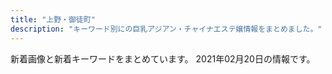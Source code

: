 ```yaml
---
title: "上野・御徒町"
description: "キーワード別にの巨乳アジアン・チャイナエステ嬢情報をまとめました。"
---
```


新着画像と新着キーワードをまとめています。
2021年02月20日の情報です。

<DmmAffiliateIns />
<KeywordTable
  shops={
    [
    {
        "station": "JR\u5fa1\u5f92\u753a\u99c5\u5317\u53e3",
        "url": "http://www.macaron.esjoho.com/",
        "keywords": {},
        "img_links": [],
        "name": "\u30de\u30ab\u30ed\u30f3"
    },
    {
        "keywords": {
            "87": 12,
            "C": 6,
            "E": 6,
            "D": 30,
            "83": 6,
            "86": 6,
            "85": 18
        },
        "station": "JR\u5fa1\u5f92\u753a\u99c5\u5317\u53e3",
        "name": "\u685c\u30fb\u3055\u304f\u3089",
        "url": "https://arirang.tyo.cm/",
        "img_links": [
            "https://arirang.tyo.cm/images/sp_top.jpg",
            "https://arirang.tyo.cm/images/tit_new.png",
            "https://arirang.tyo.cm/photos/sites/78/2020/12/202012040918423.jpg",
            "https://arirang.tyo.cm/images/room3.jpg",
            "https://arirang.tyo.cm/images/room2.jpg",
            "https://arirang.tyo.cm/images/room4.jpg",
            "https://arirang.tyo.cm/photos/sites/78/2020/12/2020120409183619.jpg",
            "https://arirang.tyo.cm/photos/sites/78/2020/12/2020120409184012.jpg",
            "https://arirang.tyo.cm/images/tit_staff01.png",
            "https://arirang.tyo.cm/photos/sites/78/2020/12/2020120409183825.jpg",
            "https://arirang.tyo.cm/images/sp_tit_new.png",
            "https://arirang.tyo.cm/images/sp_tit_staff02.png",
            "https://arirang.tyo.cm/images/img_tel.png",
            "https://arirang.tyo.cm/images/sp_tit_therapist.png",
            "https://arirang.tyo.cm/images/tit_therapist.png",
            "https://arirang.tyo.cm/photos/sites/78/2020/12/2020120409183445.jpg",
            "https://arirang.tyo.cm/images/tit_staff02.png",
            "https://arirang.tyo.cm/images/sp_tit_staff01.png",
            "https://arirang.tyo.cm/images/maining.jpg",
            "https://arirang.tyo.cm/images/top.jpg",
            "https://arirang.tyo.cm/photos/sites/78/2021/02/2021020409174516.jpg",
            "https://arirang.tyo.cm/photos/sites/78/2020/12/2020120409183322.jpg",
            "https://arirang.tyo.cm/images/room1.jpg"
        ]
    },
    {
        "url": "http://yura-kunitachi.xyz/",
        "keywords": {},
        "img_links": [
            "http://yura-kunitachi.xyz/_src/25409/wechatimg229.jpg",
            "http://yura-kunitachi.xyz/_src/25394/navi_05.png",
            "http://yura-kunitachi.xyz/_src/25392/navi_04.png",
            "http://yura-kunitachi.xyz/_src/25360/wechatimg228.jpg",
            "http://yura-kunitachi.xyz/_src/25376/wechatimg90.jpg",
            "http://yura-kunitachi.xyz/_src/25378/wechatimg92.jpg",
            "http://yura-kunitachi.xyz/_src/25368/wechatimg93.jpg",
            "http://yura-kunitachi.xyz/_src/25390/navi_03.png",
            "http://yura-kunitachi.xyz/_src/25417/wechatimg97.jpg",
            "http://yura-kunitachi.xyz/_src/25411/137080-osd41m-772.jpg",
            "http://yura-kunitachi.xyz/_src/25336/5f5316158ec7f0d0727854410a5be46303a324b1fef3ef0de82fa8c4fe0f59d4.jpg",
            "http://yura-kunitachi.xyz/_src/25423/wechatimg228.jpg",
            "http://yura-kunitachi.xyz/_src/25396/navi_06.png",
            "http://yura-kunitachi.xyz/_src/25374/wechatimg89.jpg",
            "http://yura-kunitachi.xyz/_src/25406/cam.jpg",
            "http://yura-kunitachi.xyz/_src/25427/xxl_44c52558b2be4d61a2f879da7d157c31.jpg",
            "http://yura-kunitachi.xyz/_src/25385/3da7d3dc6ee4f2d3861295bdb20452b671deb86c6f4e442ebce1715dc06eb99e.jpg",
            "http://yura-kunitachi.xyz/_src/25386/navi_01.png",
            "http://yura-kunitachi.xyz/_src/25388/navi_02.png",
            "http://yura-kunitachi.xyz/_src/25419/wechatimg102.jpg",
            "http://yura-kunitachi.xyz/_src/25358/wechatimg217.jpg"
        ],
        "name": "Rei",
        "station": "\u7530\u539f\u753a\u99c5\u30a8\u30ec\u30d9\u30fc\u30bf\u30fc\u53e3"
    },
    {
        "img_links": [
            "http://www.iyashinoie.mensest.com/files/001.jpg",
            "http://www.iyashinoie.mensest.com/img/top01.png",
            "http://www.iyashinoie.mensest.com/img/nav-001.png",
            "http://www.iyashinoie.mensest.com/img/stt.jpg",
            "http://www.iyashinoie.mensest.com/img/tel.png",
            "http://www.iyashinoie.mensest.com/files/002.jpg",
            "http://www.iyashinoie.mensest.com/img/nav-004.png",
            "http://www.iyashinoie.mensest.com/img/nav-006.png",
            "http://www.iyashinoie.mensest.com/img/nav-003.png",
            "http://www.iyashinoie.mensest.com/files/003.jpg",
            "http://www.iyashinoie.mensest.com/img/nav-005.png",
            "http://www.iyashinoie.mensest.com/img/stb.jpg",
            "http://www.iyashinoie.mensest.com/img/nav-002.png",
            "http://www.iyashinoie.mensest.com/files/004.jpg"
        ],
        "station": "\u6d45\u8349\u99c5",
        "keywords": {
            "86": 1,
            "87": 2,
            "C": 1,
            "F": 1,
            "D": 2,
            "89": 1
        },
        "name": "\u7652\u3057\u306e\u5bb6",
        "url": "http://www.iyashinoie.mensest.com/"
    },
    {
        "url": "http://www.rosa-es.info/",
        "name": "\u6708\u591c",
        "station": "JR\u4e0a\u91ce\u99c5\u6d45\u8349\u53e3",
        "img_links": [
            "http://www.rosa-es.info/staff/rara2.jpg",
            "http://www.rosa-es.info/staff/yuki1.jpg",
            "http://www.rosa-es.info/staff/rara1.jpg",
            "http://www.rosa-es.info/staff/koko2.jpg",
            "http://www.rosa-es.info/staff/nana1.jpg",
            "http://www.rosa-es.info/img/pic/int3.jpg",
            "http://www.rosa-es.info/staff/rara.jpg",
            "http://www.rosa-es.info/staff/yuri2.jpg",
            "http://www.rosa-es.info/staff/yuki.jpg",
            "http://www.rosa-es.info/staff/yumi2.jpg",
            "http://www.rosa-es.info/img/pic/slide_2.jpg",
            "http://www.rosa-es.info/staff/nana.jpg",
            "http://www.rosa-es.info/img/pic/int1.jpg",
            "http://www.rosa-es.info/staff/yumi1.jpg",
            "http://www.rosa-es.info/staff/nana2.jpg",
            "http://www.rosa-es.info/staff/yumi.jpg",
            "http://www.rosa-es.info/staff/yuki2.jpg",
            "http://www.rosa-es.info/staff/koko1.jpg",
            "http://www.rosa-es.info/img/pic/int2.jpg",
            "http://www.rosa-es.info/img/loader.png",
            "http://www.rosa-es.info/img/pic/int4.jpg",
            "http://www.rosa-es.info/staff/yuri1.jpg",
            "http://www.rosa-es.info/staff/koko.jpg",
            "http://www.rosa-es.info/img/pic/slide_1.jpg",
            "http://www.rosa-es.info/staff/yuri.jpg"
        ],
        "keywords": {
            "86": 2,
            "87": 1,
            "E": 6,
            "85": 1,
            "C": 2,
            "89": 1,
            "88": 1,
            "D": 4
        }
    },
    {
        "station": "JR\u5fa1\u5f92\u753a\u99c5\u5317\u53e3",
        "url": "http://reiwabi.work/",
        "name": "\u84ee\uff5e\u30ec\u30f3",
        "keywords": {},
        "img_links": [
            "http://reiwabi.work/staff/ruru.jpg",
            "http://reiwabi.work/staff/risa.jpg",
            "http://reiwabi.work/images/mobile.jpg",
            "http://reiwabi.work/images/interior_t.jpg",
            "http://reiwabi.work/img/mirai1.jpg",
            "http://reiwabi.work/images/9.jpg",
            "http://reiwabi.work/img/kasumi1.jpg",
            "http://reiwabi.work/img/yui1.jpg",
            "http://reiwabi.work/images/head.jpg",
            "http://reiwabi.work/images/sys1.jpg",
            "http://reiwabi.work/images/int2.png",
            "http://reiwabi.work/img/aya1.jpg",
            "http://reiwabi.work/images/6.jpg",
            "http://reiwabi.work/images/2.jpg",
            "http://reiwabi.work/images/3.jpg",
            "http://reiwabi.work/images/int1.png",
            "http://reiwabi.work/img/risa1.jpg",
            "http://reiwabi.work/images/sys3.jpg",
            "http://reiwabi.work/img/ruru1.jpg",
            "http://reiwabi.work/images/7.jpg",
            "http://reiwabi.work/staff/yui.jpg",
            "http://reiwabi.work/img/risa2.jpg",
            "http://reiwabi.work/staff/yumi.jpg",
            "http://reiwabi.work/img/yumi1.jpg",
            "http://reiwabi.work/staff/aya.jpg",
            "http://reiwabi.work/staff/mirai.jpg",
            "http://reiwabi.work/img/erina1.jpg",
            "http://reiwabi.work/images/1.jpg",
            "http://reiwabi.work/images/staff_t.jpg",
            "http://reiwabi.work/img/aya2.jpg",
            "http://reiwabi.work/images/ac1.jpg",
            "http://reiwabi.work/images/sys5.jpg",
            "http://reiwabi.work/images/sys2.jpg",
            "http://reiwabi.work/staff/kasumi.jpg",
            "http://reiwabi.work/images/8.jpg",
            "http://reiwabi.work/images/4.jpg",
            "http://reiwabi.work/images/line.png",
            "http://reiwabi.work/staff/erina.jpg",
            "http://reiwabi.work/img/kana1.jpg",
            "http://reiwabi.work/staff/kana.jpg",
            "http://reiwabi.work/images/5.jpg",
            "http://reiwabi.work/images/news.jpg"
        ]
    },
    {
        "name": "\u862d\u82b1 \u30e9\u30f3\u30ab",
        "keywords": {
            "86": 2,
            "88": 2,
            "D": 1,
            "85": 1
        },
        "img_links": [
            "http://verybeauty.info/staffPhoto/s20191018113136.jpg",
            "http://verybeauty.info/staffPhoto/b20191018113136.jpg",
            "http://verybeauty.info/images/store/01.jpg",
            "http://verybeauty.info/staffPhoto/b20190404215411.jpg",
            "http://verybeauty.info/images/returnBtn.png",
            "http://verybeauty.info/staffPhoto/s20170527134149.jpg",
            "http://verybeauty.info/staffPhoto/b20170527134149.jpg",
            "http://verybeauty.info/staffPhoto/s20200118192201.jpg",
            "http://verybeauty.info/images/store/05.jpg",
            "http://verybeauty.info/staffPhoto/s20190404215411.jpg",
            "http://verybeauty.info/staffPhoto/s20201016143712.jpg",
            "http://verybeauty.info/images/store/06.jpg",
            "http://verybeauty.info/staffPhoto/s20200531164041.jpg",
            "http://verybeauty.info/js/sliderLine/slide_next.png",
            "http://verybeauty.info/staffPhoto/b20200531164041.jpg",
            "http://verybeauty.info/staffPhoto/s20170527134756.jpg",
            "http://verybeauty.info/images/store/02.jpg",
            "http://verybeauty.info/staffPhoto/b20201016143638.jpg",
            "http://verybeauty.info/staffPhoto/s20200531164502.jpg",
            "http://verybeauty.info/staffPhoto/s20190405101938.jpg",
            "http://verybeauty.info/staffPhoto/s20201016143638.jpg",
            "http://verybeauty.info/images/mobile.jpg",
            "http://verybeauty.info/js/sliderLine/slide_prev.png",
            "http://verybeauty.info/staffPhoto/b20170527134756.jpg"
        ],
        "station": "\u7530\u539f\u753a\u99c51\u756a\u51fa\u53e3",
        "url": "http://verybeauty.info/"
    },
    {
        "keywords": {
            "E": 5,
            "85": 5,
            "86": 10,
            "D": 5
        },
        "station": "\u6e6f\u5cf6\u99c5",
        "name": "\u30a2\u30ed\u30de \u3072\u307e\u308f\u308a",
        "img_links": [
            "http://lena.este.work/sys2.png",
            "http://lena.este.work/2/uploadimg/1557998297.jpeg",
            "http://lena.este.work/2/uploadimg/1606782448.jpeg",
            "http://lena.este.work/tel.jpg",
            "http://lena.este.work/ta.png",
            "http://lena.este.work/interior_t.png",
            "http://lena.este.work/news.png",
            "http://lena.este.work/2/uploadimg/1606781125.jpeg",
            "http://lena.este.work/staff_t.jpg",
            "http://lena.este.work/s1.png",
            "http://lena.este.work/2/uploadimg/1583138243.jpg",
            "http://lena.este.work/head.jpg"
        ],
        "url": "http://lena.este.work/"
    },
    {
        "keywords": {},
        "url": "http://www.itoshii.tokyo/",
        "name": "\u30d5\u30a1\u30f3\u30bf\u30b8\u30fc",
        "img_links": [],
        "station": "JR\u5fa1\u5f92\u753a\u99c5\u5317\u53e3"
    },
    {
        "name": "\u697d\u5712",
        "station": "JR\u4e0a\u91ce\u99c5\u5165\u8c37\u53e3",
        "img_links": [
            "http://aroma-esthe.in.net/images/pay.jpg",
            "http://aroma-esthe.in.net/images/cg02.jpg",
            "http://aroma-esthe.in.net/images/fbt.jpg",
            "http://aroma-esthe.in.net/images/no.png",
            "http://aroma-esthe.in.net/images/cg041.jpg",
            "http://aroma-esthe.in.net/images/cg011.jpg",
            "http://aroma-esthe.in.net/images/tit5.jpg",
            "http://aroma-esthe.in.net/images/tit3.jpg",
            "http://aroma-esthe.in.net/images/r2.jpg",
            "http://aroma-esthe.in.net/images/cg031.jpg",
            "http://aroma-esthe.in.net/images/sys1.jpg",
            "http://aroma-esthe.in.net/images/tit4.jpg",
            "http://aroma-esthe.in.net/images/sys.jpg",
            "http://aroma-esthe.in.net/images/fbf.jpg",
            "http://aroma-esthe.in.net/images/r3.jpg",
            "http://aroma-esthe.in.net/images/cg01.jpg",
            "http://aroma-esthe.in.net/images/r4.jpg",
            "http://aroma-esthe.in.net/images/kan.jpg",
            "http://aroma-esthe.in.net/images/cg04.jpg",
            "http://aroma-esthe.in.net/images/tit2.jpg",
            "http://aroma-esthe.in.net/images/cg05.jpg",
            "http://aroma-esthe.in.net/images/tit1.jpg",
            "http://aroma-esthe.in.net/images/cg03.jpg",
            "http://aroma-esthe.in.net/images/cg051.jpg",
            "http://aroma-esthe.in.net/images/r1.jpg",
            "http://aroma-esthe.in.net/images/top.jpg",
            "http://aroma-esthe.in.net/images/fla.jpg"
        ],
        "keywords": {
            "86": 3,
            "F": 2,
            "85": 1,
            "87": 1,
            "D": 3
        },
        "url": "http://aroma-esthe.in.net/"
    },
    {
        "img_links": [
            "http://www.sh-riraku107.xyz/uploads/190726/1-1ZH61G444a2.jpg",
            "http://www.sh-riraku107.xyz/uploads/190930/1-1Z9301H0432Z.jpg",
            "http://www.sh-riraku107.xyz/uploads/201210/1-201210140I61V.jpg",
            "http://www.sh-riraku107.xyz/uploads/201210/1-201210140H2S5.jpg",
            "http://www.sh-riraku107.xyz/uploads/201210/1-201210140K4F7.jpg",
            "http://www.sh-riraku107.xyz/uploads/191028/1-19102PQ142352.jpg",
            "http://www.sh-riraku107.xyz/picture/head_3_4214_1545028158650128.jpg",
            "http://www.sh-riraku107.xyz/picture/link_1_4214_154523611765195.jpg",
            "http://www.sh-riraku107.xyz/uploads/200915/1-20091515002JQ.jpg",
            "http://www.sh-riraku107.xyz/picture/head_2_4214_1545028158383139.jpg",
            "http://www.sh-riraku107.xyz/uploads/190811/1-1ZQ1215612530.jpg",
            "http://www.sh-riraku107.xyz/uploads/190726/1-1ZH61G224459.jpg",
            "http://www.sh-riraku107.xyz/uploads/201210/1-201210140639549.jpg",
            "http://www.sh-riraku107.xyz/uploads/201210/1-201210140AV35.jpg",
            "http://www.sh-riraku107.xyz/uploads/200915/1-20091515001J63.jpg",
            "http://www.sh-riraku107.xyz/uploads/190726/1-1ZH61G3011R.jpg",
            "http://www.sh-riraku107.xyz/picture/head_1_4214_1545019611484252.jpg",
            "http://www.sh-riraku107.xyz/uploads/191203/1-191203131R1257.jpg",
            "http://www.sh-riraku107.xyz/uploads/190726/1-1ZH61G359B9.jpg"
        ],
        "station": "\u7530\u539f\u753a\u99c53\u756a\u51fa\u53e3",
        "url": "http://www.sh-riraku107.xyz/",
        "name": "AOI",
        "keywords": {
            "D": 12,
            "86": 6,
            "C": 6,
            "85": 48
        }
    },
    {
        "station": "JR\u4e0a\u91ce\u99c5\u6d45\u8349\u53e3",
        "name": "\u7652\u3057\u306e\u5bb6",
        "img_links": [
            "http://www.iyashinoie-ueno.com/images/news_top.jpg",
            "http://www.iyashinoie-ueno.com/files/018.jpg",
            "http://www.iyashinoie-ueno.com/files/019-02.jpg",
            "http://www.iyashinoie-ueno.com/files/001-02.jpg",
            "http://www.iyashinoie-ueno.com/images/staff_top2.jpg",
            "http://www.iyashinoie-ueno.com/files/014.jpg",
            "http://www.iyashinoie-ueno.com/files/001.jpg",
            "http://www.iyashinoie-ueno.com/files/019.jpg",
            "http://www.iyashinoie-ueno.com/images/top2.jpg",
            "http://www.iyashinoie-ueno.com/images/newgirls_top.jpg",
            "http://www.iyashinoie-ueno.com/images/staff_top.jpg",
            "http://www.iyashinoie-ueno.com/images/end.jpg",
            "http://www.iyashinoie-ueno.com/images/pick1.jpg",
            "http://www.iyashinoie-ueno.com/files/014-02.jpg",
            "http://www.iyashinoie-ueno.com/files/018-02.jpg",
            "http://www.iyashinoie-ueno.com/images/mobile.jpg"
        ],
        "url": "http://www.iyashinoie-ueno.com/",
        "keywords": {
            "86": 4,
            "84": 4,
            "D": 12,
            "C": 11,
            "87": 8
        }
    },
    {
        "url": "https://20oasis.com/",
        "keywords": {
            "85": 1,
            "98": 1,
            "90": 2
        },
        "img_links": [
            "https://20oasis.com/images/index_09.png",
            "https://20oasis.com/images/index_03.png",
            "https://20oasis.com/images/index_05.png",
            "https://20oasis.com/images/index_08.png",
            "https://20oasis.com/images/14.jpg",
            "https://20oasis.com/images/a0.jpg",
            "https://20oasis.com/images/index_02.png",
            "https://20oasis.com/images/index_07.png",
            "https://20oasis.com/images/os21-7.jpg",
            "https://20oasis.com/images/1.jpg",
            "https://20oasis.com/images/os21-5.jpg",
            "https://20oasis.com/images/index_20.jpg",
            "https://20oasis.com/images/os21-6.jpg",
            "https://20oasis.com/images/index_06.png",
            "https://20oasis.com/images/4.jpg",
            "https://20oasis.com/images/os20-7.jpg"
        ],
        "station": "JR\u4e0a\u91ce\u99c5\u5165\u8c37\u53e3",
        "name": "\u30aa\u30a2\u30b7\u30b9"
    },
    {
        "url": "https://cc-tokyo.xyz/",
        "img_links": [
            "https://cc-tokyo.xyz/images/movie.jpg",
            "https://cc-tokyo.xyz/therapist/minami1.jpg",
            "https://cc-tokyo.xyz/images/barLink.jpg",
            "https://cc-tokyo.xyz/images/coverGirlText.png",
            "https://cc-tokyo.xyz/therapist/mai1.jpg",
            "https://cc-tokyo.xyz/images/barTherapist.jpg",
            "https://cc-tokyo.xyz/images/barProfile.jpg",
            "https://cc-tokyo.xyz/therapist/saya1.jpg",
            "https://cc-tokyo.xyz/images/barSystem.jpg",
            "https://cc-tokyo.xyz/images/barAccess.jpg",
            "https://cc-tokyo.xyz/images/indexMap.jpg",
            "https://cc-tokyo.xyz/therapist/mari1.jpg",
            "https://cc-tokyo.xyz/therapist/hinako1.jpg",
            "https://cc-tokyo.xyz/therapist/comingSoon.jpg",
            "http://www.a-side.com/ad/koko/include/banner/koko_200x40.png",
            "https://cc-tokyo.xyz/room/1.jpg",
            "https://cc-tokyo.xyz/images/mobile.jpg",
            "https://cc-tokyo.xyz/therapist/momoka1.jpg",
            "https://cc-tokyo.xyz/banner/88x31.jpg",
            "https://cc-tokyo.xyz/banner/468x60.jpg",
            "https://cc-tokyo.xyz/images/magazine.jpg",
            "https://cc-tokyo.xyz/images/barInfo.jpg",
            "https://cc-tokyo.xyz/therapist/emi1.jpg",
            "https://cc-tokyo.xyz/images/concept.jpg",
            "https://cc-tokyo.xyz/therapist/yuyu1.jpg",
            "https://cc-tokyo.xyz/therapist/yui1.jpg",
            "https://cc-tokyo.xyz/therapist/moe1.jpg",
            "https://cc-tokyo.xyz/therapist/yuri1.jpg",
            "https://cc-tokyo.xyz/therapist/yanyan1.jpg"
        ],
        "name": "CoCo-Arashi",
        "keywords": {
            "85": 23,
            "83": 3,
            "87": 6,
            "86": 13,
            "84": 3
        },
        "station": "\u4e0a\u91ce\u99c5\u5e83\u5c0f\u8def\u53e3"
    },
    {
        "url": "https://u-este.com/",
        "name": "\u7652\u3057\u5c4b",
        "station": "JR\u5fa1\u5f92\u753a\u99c5\u5317\u53e3",
        "keywords": {},
        "img_links": []
    },
    {
        "keywords": {
            "C": 17
        },
        "img_links": [
            "http://www.sh-riraks.xyz/uploads/201130/1-201130132956292.jpg",
            "http://www.sh-riraks.xyz/uploads/201130/1-201130133029220.jpg",
            "http://www.sh-riraks.xyz/uploads/201130/1-201130133145E0.jpg",
            "http://www.sh-riraks.xyz/uploads/200107/1-20010F92019226.jpg",
            "http://www.sh-riraks.xyz/uploads/201130/1-20113013311Rc.jpg",
            "http://www.sh-riraks.xyz/uploads/181001/1-1Q001142T6406.jpg",
            "http://www.sh-riraks.xyz/img/ttl_wnew.png",
            "http://www.sh-riraks.xyz/uploads/201130/1-201130133045611.jpg",
            "http://www.sh-riraks.xyz/img/ttl_pickup.png",
            "http://www.sh-riraks.xyz/uploads/201130/1-201130133012441.jpg",
            "http://www.sh-riraks.xyz/uploads/181001/1-1Q001142IB48.jpg",
            "http://www.sh-riraks.xyz/uploads/200617/1-20061G54ZQ14.jpg",
            "http://www.sh-riraks.xyz/img/ttl_mobile.png",
            "http://www.sh-riraks.xyz/img/ttl_staff.png",
            "http://www.sh-riraks.xyz/uploads/180521/1-1P5211649103K.jpg",
            "http://www.sh-riraks.xyz/uploads/190611/1-1Z611153S2561.jpg",
            "http://www.sh-riraks.xyz/uploads/200617/1-20061G54TIb.jpg",
            "http://www.sh-riraks.xyz/uploads/201130/1-201130133215X9.jpg",
            "http://www.sh-riraks.xyz/uploads/201130/1-201130133129441.jpg",
            "http://www.sh-riraks.xyz/uploads/200617/1-20061G54941Z9.jpg",
            "http://www.sh-riraks.xyz/uploads/180521/1-1P52116495SC.jpg",
            "http://www.sh-riraks.xyz/uploads/201130/1-201130132942Y6.jpg",
            "http://www.sh-riraks.xyz/uploads/191015/1-1910151T03I48.jpg",
            "http://www.sh-riraks.xyz/uploads/allimg/180604/1-1P60410212A02.jpg",
            "http://www.sh-riraks.xyz/img/ttl_girls.png"
        ],
        "name": "\u5922\u306e\u8776\u3005",
        "url": "http://www.sh-riraks.xyz/",
        "station": "JR\u5fa1\u5f92\u753a\u99c5\u5357\u53e3"
    },
    {
        "name": "\u53f0\u6e7e\u30ea\u30be\u30fc\u30c8",
        "keywords": {},
        "url": "http://taiwan-resort.com/",
        "station": "JR\u5fa1\u5f92\u753a\u99c5\u5357\u53e3",
        "img_links": [
            "http://taiwan-resort.com/img/tel_img.png",
            "http://taiwan-resort.com/img/yuki.jpg",
            "http://taiwan-resort.com/img/mask01.jpg",
            "http://taiwan-resort.com/img/topbg02.jpg",
            "http://taiwan-resort.com/img/reina3.jpg",
            "http://taiwan-resort.com/img/corona-3.jpg",
            "http://taiwan-resort.com/img/anna.png",
            "http://taiwan-resort.com/img/mask03.jpg",
            "http://taiwan-resort.com/img/mami002.png",
            "http://taiwan-resort.com/img/corona-2.jpg",
            "http://taiwan-resort.com/img/honoka02.jpg",
            "http://taiwan-resort.com/img/rei.jpg",
            "http://taiwan-resort.com/img/emi001.jpg",
            "http://taiwan-resort.com/img/corona-5.jpg",
            "http://taiwan-resort.com/img/mask05.jpg",
            "http://taiwan-resort.com/img/mask04.jpg",
            "http://taiwan-resort.com/img/miki.jpg",
            "http://taiwan-resort.com/img/photo_01.jpg",
            "http://taiwan-resort.com/img/mask02.jpg",
            "http://taiwan-resort.com/img/corona-4.jpg",
            "http://taiwan-resort.com/img/pagetop.png",
            "http://taiwan-resort.com/img/sara002.jpg",
            "http://taiwan-resort.com/img/head_img.png"
        ]
    },
    {
        "station": "JR\u5fa1\u5f92\u753a\u99c5\u5357\u53e3",
        "url": "http://ruana.work/",
        "keywords": {},
        "name": "\u30a8\u30f3\u30c8\u30ea\u30fc",
        "img_links": [
            "http://ruana.work/images/staff_t.jpg",
            "http://ruana.work/images/ac2.jpg",
            "http://ruana.work/images/7.jpg",
            "http://ruana.work/images/3.jpg",
            "http://ruana.work/images/2.jpg",
            "http://ruana.work/img/kora1.jpg",
            "http://ruana.work/images/1.jpg",
            "http://ruana.work/images/int1.jpg",
            "http://ruana.work/images/ac1.jpg",
            "http://ruana.work/img/sakura1.jpg",
            "http://ruana.work/images/mobile.jpg",
            "http://ruana.work/images/head.jpg",
            "http://ruana.work/img/hitomi1.jpg",
            "http://ruana.work/images/4.jpg",
            "http://ruana.work/images/int2.jpg",
            "http://ruana.work/img/ran1.jpg",
            "http://ruana.work/images/12.jpg",
            "http://ruana.work/images/sys1.jpg",
            "http://ruana.work/img/mimi1.jpg",
            "http://ruana.work/images/tel.jpg",
            "http://ruana.work/img/aki1.jpg",
            "http://ruana.work/images/interior_t.jpg",
            "http://ruana.work/images/sys2.jpg",
            "http://ruana.work/images/rec.jpg",
            "http://ruana.work/images/news.jpg"
        ]
    },
    {
        "img_links": [
            "https://www.a-side.com/o-ai/images/massage/photo04.jpg",
            "https://www.a-side.com/o-ai/images/top_notice.jpg",
            "https://www.a-side.com/o-ai/images/info/photo08.jpg",
            "https://www.a-side.com/o-ai/staff/yuna/index.jpg",
            "https://www.a-side.com/o-ai/images/coupon/stamp.jpg",
            "https://static.a-side.com/photo/shop/31695/list.jpg",
            "https://img.a-side.com/photo/digicame/20210212/26456_01.jpg",
            "https://www.a-side.com/o-ai/staff/miyuki/index.jpg",
            "https://www.a-side.com/o-ai/staff/maki/index.jpg",
            "https://static.a-side.com/photo/shop/31534/list.jpg",
            "https://www.a-side.com/o-ai/images/info/photo09.jpg",
            "https://www.a-side.com/o-ai/images/massage/photo02.jpg",
            "https://static.a-side.com/photo/shop/34272/list.jpg",
            "https://img.a-side.com/photo/digicame/20210208/19987_02.jpg",
            "https://www.a-side.com/o-ai/staff/nana/index.jpg",
            "https://www.a-side.com/o-ai/images/info/photo10.jpg",
            "https://static.a-side.com/photo/shop/33740/list.jpg",
            "https://www.a-side.com/o-ai/images/info/photo06.jpg",
            "https://static.a-side.com/photo/shop/35215/list.jpg",
            "https://static.a-side.com/photo/shop/35020/list.jpg",
            "https://static.a-side.com/photo/shop/34847/list.jpg",
            "https://www.a-side.com/o-ai/staff/ai/index.jpg",
            "https://www.a-side.com/o-ai/images/info/photo11.jpg",
            "https://www.a-side.com/o-ai/images/system/stamp.jpg",
            "https://www.a-side.com/o-ai/images/info/photo04.jpg",
            "https://img.a-side.com/photo/koko/35215/thumb.jpg",
            "https://img.a-side.com/photo/weekly/20210219/top.jpg",
            "https://www.a-side.com/o-ai/images/info/photo05.jpg",
            "https://img.a-side.com/photo/premium/20210219/34987_01_top2.jpg",
            "https://static.a-side.com/photo/shop/35167/list.jpg",
            "https://img.a-side.com/photo/digicame/20210209/31399_03.jpg",
            "https://img.a-side.com/photo/premium/20210212/33649_01_sp.jpg",
            "https://img.a-side.com/photo/premium/20210211/27898_01_sp.jpg",
            "https://img.a-side.com/photo/index/20210101/34669.jpg",
            "https://img.a-side.com/photo/digicame/20210208/32458_01.jpg",
            "https://static.a-side.com/photo/shop/34768/list.jpg",
            "https://static.a-side.com/photo/shop/34987/list.jpg",
            "https://static.a-side.com/photo/shop/16032/list.jpg",
            "https://www.a-side.com/o-ai/images/info/photo01.jpg",
            "https://static.a-side.com/photo/shop/33915/list.jpg",
            "https://img.a-side.com/photo/digicame/20210211/31406_02.jpg",
            "https://www.a-side.com/o-ai/staff/rika/index.jpg",
            "https://www.a-side.com/o-ai/images/info/photo03.jpg",
            "https://img.a-side.com/photo/digicame/20210212/29625_02.jpg",
            "https://img.a-side.com/photo/digicame/20210212/26130_02.jpg",
            "https://static.a-side.com/photo/shop/33596/list.jpg",
            "https://www.a-side.com/o-ai/staff/yuyu/index.jpg",
            "https://www.a-side.com/o-ai/images/covergirl.jpg",
            "https://www.a-side.com/o-ai/images/coupon/presented.png",
            "https://img.a-side.com/photo/premium/20210208/29625_01_top1.jpg",
            "https://img.a-side.com/photo/premium/20210208/29625_01_sp.jpg",
            "https://static.a-side.com/photo/shop/35298/list.jpg",
            "https://static.a-side.com/photo/shop/33796/list.jpg",
            "https://img.a-side.com/photo/premium/20210209/35215_01_sp.jpg",
            "https://img.a-side.com/photo/premium/20210218/31695_01_top2.jpg",
            "https://www.a-side.com/o-ai/images/info/photo12.jpg",
            "https://img.a-side.com/photo/digicame/20210211/35086_02.jpg",
            "https://www.a-side.com/o-ai/staff/miho/index.jpg",
            "https://static.a-side.com/photo/shop/35018/list.jpg",
            "https://static.a-side.com/photo/shop/35331/list.jpg",
            "https://img.a-side.com/photo/koko/24050/thumb.jpg",
            "https://www.a-side.com/o-ai/images/massage/photo03.jpg",
            "https://img.a-side.com/photo/premium/20210218/31695_01_top1.jpg",
            "https://img.a-side.com/photo/premium/20210208/29625_01_top2.jpg",
            "https://www.a-side.com/o-ai/images/info/photo07.jpg",
            "https://img.a-side.com/photo/koko/31363/thumb.jpg",
            "https://img.a-side.com/photo/koko/33456/thumb.jpg",
            "https://img.a-side.com/photo/premium/20210219/34987_01_top1.jpg",
            "https://static.a-side.com/photo/shop/34907/list.jpg",
            "https://img.a-side.com/photo/digicame/20210208/25065_01.jpg",
            "https://img.a-side.com/photo/digicame/20210208/25065_02.jpg",
            "https://static.a-side.com/photo/shop/34965/list.jpg",
            "https://www.a-side.com/o-ai/staff/momo/index.jpg",
            "https://static.a-side.com/photo/shop/35360/list.jpg",
            "https://img.a-side.com/photo/premium/20210219/34987_01_index.jpg",
            "https://www.a-side.com/o-ai/images/coupon/info.png",
            "https://static.a-side.com/photo/shop/35086/list.jpg",
            "https://static.a-side.com/photo/shop/35132/list.jpg",
            "https://www.a-side.com/o-ai/images/massage/photo01.jpg",
            "https://img.a-side.com/photo/digicame/20210212/26456_02.jpg",
            "https://www.a-side.com/o-ai/staff/aya/index.jpg",
            "https://www.a-side.com/include/img/top/button_twitter.png",
            "https://img.a-side.com/photo/premium/20210210/31695_01_sp.jpg",
            "https://static.a-side.com/photo/shop/34961/list.jpg",
            "https://static.a-side.com/photo/shop/24050/list.jpg",
            "https://www.a-side.com/o-ai/images/info/photo02.jpg"
        ],
        "name": "\u85cd\uff5e\u30a2\u30a4\uff5e",
        "url": "https://www.a-side.com/o-ai/",
        "keywords": {
            "\u4e73": 1,
            "C": 1,
            "\u5de8\u4e73": 1
        },
        "station": "JR\u5fa1\u5f92\u753a\u99c5\u5357\u53e3"
    },
    {
        "keywords": {
            "C": 7
        },
        "name": "\u9db4",
        "url": "http://th20.com/turu/",
        "img_links": [
            "http://th20.com/turu/images/mobile.jpg"
        ],
        "station": "\u6d45\u8349\u99c52\u756a\u51fa\u53e3"
    },
    {
        "name": "\u5922\u306e\u604b",
        "url": "http://www.yumenokoi.masg.info/",
        "station": "JR\u5fa1\u5f92\u753a\u99c5\u5317\u53e3",
        "keywords": {
            "87": 38,
            "G": 23,
            "86": 39,
            "D": 70,
            "F": 8,
            "88": 31,
            "C": 7
        },
        "img_links": [
            "http://www.yumenokoi.masg.info/files/006.jpg",
            "http://www.yumenokoi.masg.info/images/m2.jpg",
            "http://www.yumenokoi.masg.info/files/015-02.jpg",
            "http://www.yumenokoi.masg.info/photo_news/upimg/351066018f0c247b28_0.jpg",
            "http://www.yumenokoi.masg.info/files/013.jpg",
            "http://www.yumenokoi.masg.info/files/009.jpg",
            "http://www.yumenokoi.masg.info/files/010.jpg",
            "http://www.yumenokoi.masg.info/files/021.jpg",
            "http://www.yumenokoi.masg.info/images/rsubt5.png",
            "http://www.yumenokoi.masg.info/images/slider-img001.jpg",
            "http://www.yumenokoi.masg.info/images/tel2.png",
            "http://www.yumenokoi.masg.info/files/017.jpg",
            "http://www.yumenokoi.masg.info/images/service/s06.jpg",
            "http://www.yumenokoi.masg.info/files/006-02.jpg",
            "http://www.yumenokoi.masg.info/images/m4.jpg",
            "http://www.yumenokoi.masg.info/files/023.jpg",
            "http://www.yumenokoi.masg.info/files/024.jpg",
            "http://www.yumenokoi.masg.info/files/002.jpg",
            "http://www.yumenokoi.masg.info/images/service/s01.jpg",
            "http://www.yumenokoi.masg.info/images/service/s04.jpg",
            "http://www.yumenokoi.masg.info/images/rsubt4.png",
            "http://www.yumenokoi.masg.info/images/rsubt3.png",
            "http://www.yumenokoi.masg.info/files/009-02.jpg",
            "http://www.yumenokoi.masg.info/files/015.jpg",
            "http://www.yumenokoi.masg.info/files/024-02.jpg",
            "http://www.yumenokoi.masg.info/images/rsubt2.png",
            "http://www.yumenokoi.masg.info/images/service/s05.jpg",
            "http://www.yumenokoi.masg.info/files/016.jpg",
            "http://www.yumenokoi.masg.info/files/016-02.jpg",
            "http://www.yumenokoi.masg.info/images/m6.jpg",
            "http://www.yumenokoi.masg.info/images/service/s02.jpg",
            "http://www.yumenokoi.masg.info/files/011-02.jpg",
            "http://www.yumenokoi.masg.info/files/011.jpg",
            "http://www.yumenokoi.masg.info/files/021-02.jpg",
            "http://www.yumenokoi.masg.info/images/m3.jpg",
            "http://www.yumenokoi.masg.info/photo_news/upimg/497645f9666e055101_0.jpg",
            "http://www.yumenokoi.masg.info/files/002-02.jpg",
            "http://www.yumenokoi.masg.info/files/017-02.jpg",
            "http://www.yumenokoi.masg.info/images/slider-img002.jpg",
            "http://www.yumenokoi.masg.info/files/008.jpg",
            "http://www.yumenokoi.masg.info/images/m1.jpg",
            "http://www.yumenokoi.masg.info/files/008-02.jpg",
            "http://www.yumenokoi.masg.info/files/013-02.jpg",
            "http://www.yumenokoi.masg.info/images/service/s03.jpg",
            "http://www.yumenokoi.masg.info/files/010-02.jpg",
            "http://www.yumenokoi.masg.info/images/rsubt6.png",
            "http://www.yumenokoi.masg.info/images/rsubt7.png",
            "http://www.yumenokoi.masg.info/files/023-02.jpg",
            "http://www.yumenokoi.masg.info/images/rsubt1.png",
            "http://www.yumenokoi.masg.info/files/018.jpg",
            "http://www.yumenokoi.masg.info/images/b-tel.png",
            "http://www.yumenokoi.masg.info/images/b-online.png",
            "http://www.yumenokoi.masg.info/files/018-02.jpg"
        ]
    },
    {
        "url": "http://spa-amore.info/",
        "keywords": {
            "C": 1
        },
        "img_links": [
            "http://spa-amore.info/uploads/rubyes/images/icon_flower.png",
            "http://spa-amore.info/uploads/rubyes/2017/02/subvisual_link.png",
            "http://spa-amore.info/uploads/rubyes/2018/06/img_6484de79a84e589afe69cac1.jpg",
            "http://spa-amore.info/uploads/rubyes/images/p01.png",
            "http://spa-amore.info/uploads/rubyes/2019/12/img_3766.jpg",
            "http://spa-amore.info/uploads/rubyes/2017/02/subvisual_qa.png",
            "http://spa-amore.info/uploads/rubyes/2018/11/img_2998.png",
            "http://spa-amore.info/uploads/rubyes/2020/10/img_6515.jpg",
            "http://spa-amore.info/uploads/rubyes/2018/12/ad-7z8-s.png",
            "http://spa-amore.info/uploads/rubyes/2020/03/lili.jpeg",
            "http://spa-amore.info/uploads/rubyes/2017/02/btn_top_02.png",
            "http://spa-amore.info/uploads/rubyes/2018/12/ad_7z8_720.png",
            "http://spa-amore.info/uploads/rubyes/2017/02/subvisual_magazine.png",
            "http://spa-amore.info/uploads/rubyes/2018/06/tel.jpg",
            "http://spa-amore.info/uploads/rubyes/2017/02/subvisual_enquete.png",
            "http://spa-amore.info/uploads/rubyes/2017/02/subvisual_info.png",
            "http://spa-amore.info/uploads/rubyes/2017/02/treatment.png",
            "http://spa-amore.info/uploads/rubyes/2017/02/img_info_01.png",
            "http://spa-amore.info/uploads/rubyes/2020/11/img_6654.jpg",
            "http://spa-amore.info/uploads/rubyes/2020/10/img_6514.jpg",
            "http://spa-amore.info/uploads/rubyes/2018/06/wechatimg111.jpeg",
            "http://spa-amore.info/uploads/rubyes/2017/02/btn_top_01.png",
            "http://spa-amore.info/\thttp:/spa-amore.info/uploads/rubyes/2019/03/ivent2.jpeg",
            "http://spa-amore.info/uploads/rubyes/2019/04/img_3767.jpg",
            "http://spa-amore.info/uploads/rubyes/2019/12/img_3763.jpg",
            "http://spa-amore.info/uploads/rubyes/2017/02/bnr_side_05.png",
            "http://spa-amore.info/uploads/rubyes/2018/06/img_6526de79a84e589afe69cac1.jpg",
            "http://spa-amore.info/uploads/rubyes/2018/06/img_6509de79a84e589afe69cac1.jpg",
            "http://spa-amore.info/uploads/rubyes/2017/02/img_info_05.png",
            "http://spa-amore.info/uploads/rubyes/2019/10/img_5017.jpg",
            "http://spa-amore.info/uploads/rubyes/2019/10/img_4995.jpg",
            "http://spa-amore.info/uploads/rubyes/2017/02/bnr_side_02.png",
            "http://spa-amore.info/uploads/rubyes/2020/10/img_6511.jpg",
            "http://spa-amore.info/uploads/rubyes/2020/12/img_6829.jpg",
            "http://spa-amore.info/uploads/rubyes/2020/01/img_5610-1919x2560.jpg",
            "http://spa-amore.info/uploads/rubyes/2017/02/img_info_04.png",
            "http://spa-amore.info/uploads/rubyes/2017/02/subvisual_reserve.png",
            "http://spa-amore.info/uploads/rubyes/2020/11/img_6655.jpg",
            "http://spa-amore.info/uploads/rubyes/2020/05/img_4838.jpg",
            "http://spa-amore.info/uploads/rubyes/2019/03/img_35011.jpg",
            "http://spa-amore.info/uploads/rubyes/2017/02/img_info_03.png",
            "http://spa-amore.info/uploads/rubyes/2019/12/img_3761.jpg",
            "http://spa-amore.info/uploads/rubyes/2017/02/subvisual_contact.png",
            "http://spa-amore.info/uploads/rubyes/2018/06/bnr_side_041.png",
            "http://spa-amore.info/uploads/rubyes/2019/04/img_3768.jpg",
            "http://spa-amore.info/uploads/rubyes/2017/02/subvisual_link-1000x144.png",
            "http://spa-amore.info/uploads/rubyes/2017/02/btn_top_03.png",
            "http://spa-amore.info/uploads/rubyes/2017/02/icon_flower.png",
            "http://spa-amore.info/uploads/rubyes/images/no-photo.jpg",
            "http://spa-amore.info/uploads/rubyes/2018/06/img_6517de79a84e589afe69cac1.jpg",
            "http://spa-amore.info/uploads/rubyes/2019/12/img_3765.jpg",
            "http://spa-amore.info/uploads/rubyes/2017/02/wifi.jpg",
            "http://spa-amore.info/uploads/rubyes/2017/02/bnr_side_03.png",
            "http://spa-amore.info/uploads/rubyes/2017/03/img_bnr_concept.png",
            "http://spa-amore.info/uploads/rubyes/2019/10/img_4997.jpg",
            "http://spa-amore.info/uploads/rubyes/2017/02/img_info_02.png",
            "http://spa-amore.info/uploads/rubyes/images/subvisual_staff.png",
            "http://spa-amore.info/uploads/rubyes/2017/02/bnr_side_01.png",
            "http://spa-amore.info/uploads/rubyes/2017/02/img_info_06.png",
            "http://spa-amore.info/uploads/rubyes/2019/03/img_35012.jpg",
            "http://spa-amore.info/uploads/rubyes/2017/02/bnr_side_credit.png",
            "http://spa-amore.info/uploads/rubyes/2019/07/img_4390.jpg"
        ],
        "station": "JR\u5fa1\u5f92\u753a\u99c5\u5317\u53e3",
        "name": "\u30b9\u30d1 \u30a2\u30e2\u30fc\u30ec"
    },
    {
        "station": "JR\u5fa1\u5f92\u753a\u99c5\u5357\u53e3",
        "img_links": [
            "http://esthe-massage.black/images/sta5.jpg",
            "http://esthe-massage.black/images/sys03.jpg",
            "http://esthe-massage.black/images/index_bn_05.jpg",
            "http://esthe-massage.black/images/cg6.jpg",
            "http://esthe-massage.black/images/tit2.png",
            "http://esthe-massage.black/images/link_3.jpg",
            "http://esthe-massage.black/images/cg2.jpg",
            "http://esthe-massage.black/images/cg11.jpg",
            "http://esthe-massage.black/images/sta2.jpg",
            "http://esthe-massage.black/images/cg5.jpg",
            "http://esthe-massage.black/images/top.jpg",
            "http://esthe-massage.black/images/tit4.png",
            "http://esthe-massage.black/images/cg7.jpg",
            "http://esthe-massage.black/images/index_an_04.jpg",
            "http://esthe-massage.black/images/sta1.jpg",
            "http://esthe-massage.black/images/index_an_06.jpg",
            "http://esthe-massage.black/images/cg4.jpg",
            "http://esthe-massage.black/images/sta11.jpg",
            "http://esthe-massage.black/images/te.png",
            "http://esthe-massage.black/images/index_an_01.jpg",
            "http://esthe-massage.black/images/sta3.jpg",
            "http://esthe-massage.black/images/index_bn_03.jpg",
            "http://cdn.dino-es.com/images/logo/88x31DinoEs.png",
            "http://esthe-massage.black/images/index_bn_02.jpg",
            "http://esthe-massage.black/images/sta12.jpg",
            "http://esthe-massage.black/images/sys01.jpg",
            "http://esthe-massage.black/images/tit1.png",
            "http://esthe-massage.black/images/index_an_05.jpg",
            "http://esthe-massage.black/images/sta6.jpg",
            "http://esthe-massage.black/images/index_an_02.jpg",
            "http://esthe-massage.black/images/acc.jpg",
            "http://esthe-massage.black/images/footer.jpg",
            "http://esthe-massage.black/images/cg3.jpg",
            "http://esthe-massage.black/images/index_bn_06.jpg",
            "http://esthe-massage.black/images/index_an_03.jpg",
            "http://esthe-massage.black/images/cg12.jpg",
            "http://esthe-massage.black/images/tit5.png",
            "http://esthe-massage.black/images/cg10.jpg",
            "http://esthe-massage.black/images/sta10.jpg",
            "http://esthe-massage.black/images/cg1.jpg",
            "http://esthe-massage.black/images/qr.jpg",
            "http://esthe-massage.black/images/sys02.jpg",
            "http://esthe-massage.black/images/index_bn_01.jpg",
            "http://esthe-massage.black/images/cg8.jpg",
            "http://esthe-massage.black/images/sta8.jpg",
            "http://esthe-massage.black/images/sta7.jpg"
        ],
        "keywords": {
            "D": 16,
            "89": 4,
            "C": 4,
            "84": 8,
            "82": 30,
            "E": 4
        },
        "url": "http://esthe-massage.black/",
        "name": "\u30ab\u30eb\u30de\u30ea\u30be\u30fc\u30c8\uff06\u30b9\u30d1"
    },
    {
        "img_links": [
            "http://estelaspa.com/img/system/4.jpg",
            "http://estelaspa.com/img/access/key.jpg",
            "http://estelaspa.com/img/system/2.jpg",
            "http://estelaspa.com/img/system/etc.jpg",
            "http://estelaspa.com/uploaded/girlinfo/12/G1_12_2.jpg",
            "http://estelaspa.com/img/system/card.jpg",
            "http://estelaspa.com/img/corona.png",
            "http://estelaspa.com/img/rmenu/staff_off.png",
            "http://estelaspa.com/img/rmenu/call_off.png",
            "http://estelaspa.com/uploaded/girlinfo/9/G2_9_3.jpg",
            "http://estelaspa.com/img/room/1.png",
            "http://estelaspa.com/img/fmenu/call_off.png",
            "http://estelaspa.com/uploaded/girlinfo/13/G1_13_2.jpg",
            "http://estelaspa.com/img/google_button.png",
            "http://estelaspa.com/uploaded/girlinfo/14/G1_14_2.jpg",
            "http://estelaspa.com/uploaded/news/201201035405.jpg",
            "http://estelaspa.com/img/photo_button.png",
            "http://estelaspa.com/img/rmenu/top_off.png",
            "http://estelaspa.com/img/system/3.jpg",
            "http://estelaspa.com/uploaded/girlinfo/16/G2_16_3.jpg",
            "http://img.es-navi.com/img/link/banners/s/000002.png"
        ],
        "station": "JR\u5fa1\u5f92\u753a\u99c5\u5317\u53e3",
        "name": "Estela SPA\uff5e\u30a8\u30b9\u30c6\u30e9\u30b9\u30d1",
        "keywords": {
            "C": 7
        },
        "url": "http://estelaspa.com/"
    },
    {
        "keywords": {},
        "img_links": [
            "http://zoey.mssg.jp/images/staff_image/staf_010a.jpg",
            "http://zoey.mssg.jp/images/top/top_04.jpg",
            "http://zoey.mssg.jp/images/top/top_08.png",
            "http://zoey.mssg.jp/images/top/top_05.jpg",
            "http://zoey.mssg.jp/images/top/top_02.jpg",
            "http://zoey.mssg.jp/images/page_top.png",
            "http://zoey.mssg.jp/images/home/top.jpg",
            "http://zoey.mssg.jp/images/top/top_06.jpg",
            "http://zoey.mssg.jp/images/top/top_01.jpg",
            "http://zoey.mssg.jp/images/top/top_03.jpg"
        ],
        "url": "http://zoey.mssg.jp",
        "name": "ZOEY \u30be\u30fc\u30a4",
        "station": "JR\u5fa1\u5f92\u753a\u99c5\u5357\u53e3"
    },
    {
        "img_links": [
            "http://biki-massage.work/img/botton.jpg",
            "http://biki-massage.work/sp/img/p2.jpg",
            "http://biki-massage.work/sp/img/t-t.jpg",
            "http://biki-massage.work/img/mo.png",
            "http://biki-massage.work/sp/img/s3.jpg",
            "http://biki-massage.work/sp/img/botton.jpg",
            "http://biki-massage.work/img/sta2.jpg",
            "http://biki-massage.work/img/nos.jpg",
            "http://biki-massage.work/sp/img/t-a.jpg",
            "http://biki-massage.work/img/fla1.jpg",
            "http://biki-massage.work/sp/img/p6.jpg",
            "http://biki-massage.work/img/st4.jpg",
            "http://biki-massage.work/sp/img/s4.jpg",
            "http://biki-massage.work/img/s1.jpg",
            "http://biki-massage.work/sp/img/time.jpg",
            "http://biki-massage.work/img/st3.jpg",
            "http://biki-massage.work/img/campian.jpg",
            "http://biki-massage.work/img/s3.jpg",
            "http://biki-massage.work/sp/img/sys.jpg",
            "http://biki-massage.work/img/sta4.jpg",
            "http://biki-massage.work/sp/img/s2.jpg",
            "http://biki-massage.work/sp/img/cam.jpg",
            "http://biki-massage.work/img/s5.jpg",
            "http://biki-massage.work/sp/img/t-r.jpg",
            "http://biki-massage.work/sp/img/s6.jpg",
            "http://biki-massage.work/sp/img/tit.jpg",
            "http://biki-massage.work/sp/img/pc.jpg",
            "http://biki-massage.work/img/sta5.jpg",
            "http://biki-massage.work/sp/img/s5.jpg",
            "http://biki-massage.work/img/head.jpg",
            "http://biki-massage.work/sp/img/add.jpg",
            "http://biki-massage.work/sp/img/s1.jpg",
            "http://biki-massage.work/img/st5.jpg",
            "http://biki-massage.work/img/st2.jpg",
            "http://biki-massage.work/img/s2.jpg",
            "http://biki-massage.work/img/st6.jpg",
            "http://biki-massage.work/sp/img/info.jpg",
            "http://biki-massage.work/sp/img/t-s.jpg",
            "http://biki-massage.work/img/s4.jpg",
            "http://biki-massage.work/img/sta3.jpg",
            "http://biki-massage.work/img/fla3.jpg",
            "http://biki-massage.work/img/fla2.jpg",
            "http://biki-massage.work/img/sta1.jpg",
            "http://biki-massage.work/sp/img/p3.jpg",
            "http://biki-massage.work/img/st1.jpg",
            "http://biki-massage.work/sp/img/pic.jpg",
            "http://biki-massage.work/sp/img/t-o.jpg",
            "http://biki-massage.work/sp/img/tel.jpg",
            "http://biki-massage.work/img/sta6.jpg",
            "http://biki-massage.work/img/s6.jpg"
        ],
        "keywords": {
            "88": 2,
            "87": 2,
            "D": 3,
            "E": 1,
            "C": 16,
            "86": 7,
            "83": 1
        },
        "station": "JR\u5fa1\u5f92\u753a\u99c5\u5317\u53e3",
        "name": "\u5a9a\u59eb\uff5e\u30d3\u30ad\uff5e",
        "url": "http://biki-massage.work/"
    },
    {
        "name": "\u5b89\u5fc3\u5802",
        "img_links": [
            "http://es-en.info/img/yuki1.jpg",
            "http://es-en.info/img/ai1.jpg",
            "http://es-en.info/img/riri1.jpg",
            "http://es-en.info/sp/images/ac1.jpg",
            "http://es-en.info/images/4.jpg",
            "http://es-en.info/sp/menu/interior.jpg",
            "http://es-en.info/img/tiaki.jpg",
            "http://es-en.info/sp/img/tiaki1.jpg",
            "http://es-en.info/images/5.jpg",
            "http://es-en.info/sp/img/yuyu1.jpg",
            "http://es-en.info/sp/images/rec1.png",
            "http://es-en.info/sp/staff/eri.jpg",
            "http://es-en.info/sp/images/sys3.jpg",
            "http://es-en.info/img/emi.jpg",
            "http://es-en.info/sp/images/topgirl.jpg",
            "http://es-en.info/sp/images/staff_t.png",
            "http://es-en.info/img/natumi.jpg",
            "http://es-en.info/images/info.png",
            "http://es-en.info/images/staff_t.jpg",
            "http://es-en.info/sp/images/tel.jpg",
            "http://es-en.info/sp/img/eri1.jpg",
            "http://es-en.info/images/interior.png",
            "http://es-en.info/sp/img/ai1.jpg",
            "http://es-en.info/images/1.jpg",
            "http://es-en.info/sp/images/int2.jpg",
            "http://es-en.info/img/eri1.jpg",
            "http://es-en.info/img/emi1.jpg",
            "http://es-en.info/sp/images/int3.jpg",
            "http://es-en.info/sp/menu/top.jpg",
            "http://es-en.info/img/tiaki1.jpg",
            "http://es-en.info/sp/images/sys1.jpg",
            "http://es-en.info/sp/staff/emi.jpg",
            "http://es-en.info/sp/img/yuki1.jpg",
            "http://es-en.info/images/rem.jpg",
            "http://es-en.info/images/news.jpg",
            "http://es-en.info/images/sm.jpg",
            "http://es-en.info/sp/images/int1.png",
            "http://es-en.info/sp/images/rec3.png",
            "http://es-en.info/img/nana.jpg",
            "http://es-en.info/sp/img/nana1.jpg",
            "http://es-en.info/images/2.jpg",
            "http://es-en.info/img/yuyu1.jpg",
            "http://es-en.info/sp/images/time.png",
            "http://es-en.info/images/9.jpg",
            "http://es-en.info/images/sys1.png",
            "http://es-en.info/sp/images/head.jpg",
            "http://es-en.info/sp/images/top.jpg",
            "http://es-en.info/img/ai.jpg",
            "http://es-en.info/sp/staff/ai.jpg",
            "http://es-en.info/sp/staff/yuki.jpg",
            "http://es-en.info/images/mobile.jpg",
            "http://es-en.info/sp/staff/tiaki.jpg",
            "http://es-en.info/sp/img/natumi1.jpg",
            "http://es-en.info/img/yuyu.jpg",
            "http://es-en.info/sp/staff/riri.jpg",
            "http://es-en.info/sp/img/riri1.jpg",
            "http://es-en.info/sp/images/sisu.png",
            "http://es-en.info/sp/staff/natumi.jpg",
            "http://es-en.info/sp/images/sys4.png",
            "http://es-en.info/images/8.jpg",
            "http://es-en.info/sp/images/sisu_t.jpg",
            "http://es-en.info/sp/images/newsb.png",
            "http://es-en.info/img/natumi1.jpg",
            "http://es-en.info/sp/images/sys2.jpg",
            "http://es-en.info/img/nana1.jpg",
            "http://es-en.info/sp/images/rec2.png",
            "http://es-en.info/sp/images/footer.jpg",
            "http://es-en.info/sp/images/interior_t.png",
            "http://es-en.info/images/head.jpg",
            "http://es-en.info/sp/menu/staff.jpg",
            "http://es-en.info/sp/images/int1.jpg",
            "http://es-en.info/img/eri.jpg",
            "http://es-en.info/images/interior_t.jpg",
            "http://es-en.info/img/yuki.jpg",
            "http://es-en.info/sp/img/emi1.jpg",
            "http://es-en.info/images/7.jpg",
            "http://es-en.info/images/10.jpg",
            "http://es-en.info/images/3.jpg",
            "http://es-en.info/sp/staff/yuyu.jpg",
            "http://es-en.info/img/riri.jpg",
            "http://es-en.info/sp/images/pc.jpg",
            "http://es-en.info/sp/staff/nana.jpg",
            "http://es-en.info/sp/images/news.jpg"
        ],
        "station": "JR\u5fa1\u5f92\u753a\u99c5\u5357\u53e3",
        "url": "http://es-en.info/",
        "keywords": {
            "87": 1,
            "85": 1,
            "88": 2,
            "90": 1,
            "86": 2,
            "F": 1
        }
    },
    {
        "img_links": [],
        "url": "http://ikoi.ies.fun/",
        "name": "\u61a9",
        "keywords": {},
        "station": "JR\u5fa1\u5f92\u753a\u99c5\u5357\u53e3"
    },
    {
        "img_links": [
            "http://aroma-plumeria.work/img/fla2.jpg",
            "http://aroma-plumeria.work/img/sta010.jpg",
            "http://aroma-plumeria.work/sp/img/sta04.jpg",
            "http://aroma-plumeria.work/sp/img/pc.jpg",
            "http://aroma-plumeria.work/sp/img/t-ac.jpg",
            "http://aroma-plumeria.work/img/bar-s.jpg",
            "http://aroma-plumeria.work/img/bar-t.jpg",
            "http://aroma-plumeria.work/sp/img/new.jpg",
            "http://aroma-plumeria.work/img/sta04.jpg",
            "http://aroma-plumeria.work/sp/img/sta05.jpg",
            "http://aroma-plumeria.work/img/bar-a.jpg",
            "http://aroma-plumeria.work/sp/img/head.jpg",
            "http://aroma-plumeria.work/sp/img/sta9.jpg",
            "http://aroma-plumeria.work/sp/img/sta5.jpg",
            "http://aroma-plumeria.work/img/fla3.jpg",
            "http://aroma-plumeria.work/sp/img/sta02.jpg",
            "http://aroma-plumeria.work/sp/img/sta4.jpg",
            "http://aroma-plumeria.work/img/sta9.jpg",
            "http://aroma-plumeria.work/img/sta2.jpg",
            "http://aroma-plumeria.work/img/bar-r.jpg",
            "http://aroma-plumeria.work/sp/img/t-s.jpg",
            "http://aroma-plumeria.work/sp/img/sys.jpg",
            "http://aroma-plumeria.work/img/sta09.jpg",
            "http://aroma-plumeria.work/sp/img/fla-1.jpg",
            "http://aroma-plumeria.work/sp/img/botton.jpg",
            "http://aroma-plumeria.work/sp/img/sta10.jpg",
            "http://aroma-plumeria.work/sp/img/sta2.jpg",
            "http://aroma-plumeria.work/img/iphone.png",
            "http://aroma-plumeria.work/img/sta1.jpg",
            "http://aroma-plumeria.work/sp/img/tel.jpg",
            "http://aroma-plumeria.work/sp/img/1F4AA.png",
            "http://aroma-plumeria.work/sp/img/koko_234x60.png",
            "http://aroma-plumeria.work/sp/img/sta3.jpg",
            "http://aroma-plumeria.work/img/koko_468x60.png",
            "http://aroma-plumeria.work/sp/img/add.jpg",
            "http://aroma-plumeria.work/sp/img/fla-2.jpg",
            "http://aroma-plumeria.work/sp/img/news.jpg",
            "http://aroma-plumeria.work/img/sta3.jpg",
            "http://aroma-plumeria.work/sp/img/t-o.jpg",
            "http://aroma-plumeria.work/sp/img/footbody.jpg",
            "http://aroma-plumeria.work/img/botton.jpg",
            "http://aroma-plumeria.work/img/sta05.jpg",
            "http://aroma-plumeria.work/sp/img/sta01.jpg",
            "http://aroma-plumeria.work/img/bar-rc.jpg",
            "http://aroma-plumeria.work/img/sta5.jpg",
            "http://aroma-plumeria.work/img/1F4AA.png",
            "http://aroma-plumeria.work/img/sta01.jpg",
            "http://aroma-plumeria.work/sp/img/rc.jpg",
            "http://aroma-plumeria.work/img/tps.jpg",
            "http://aroma-plumeria.work/img/bottom.jpg",
            "http://aroma-plumeria.work/img/news.jpg",
            "http://aroma-plumeria.work/sp/img/nos.jpg",
            "http://aroma-plumeria.work/sp/img/sta010.jpg",
            "http://aroma-plumeria.work/img/nos.jpg",
            "http://aroma-plumeria.work/img/sta10.jpg",
            "http://aroma-plumeria.work/img/sta02.jpg",
            "http://aroma-plumeria.work/sp/img/sta09.jpg",
            "http://aroma-plumeria.work/sp/img/sta1.jpg",
            "http://aroma-plumeria.work/sp/img/add2.jpg",
            "http://aroma-plumeria.work/img/sta4.jpg",
            "http://aroma-plumeria.work/img/botton2.jpg",
            "http://aroma-plumeria.work/sp/img/t-r.jpg",
            "http://aroma-plumeria.work/img/head.jpg",
            "http://aroma-plumeria.work/img/fla.jpg"
        ],
        "keywords": {
            "84": 1,
            "87": 4,
            "89": 2,
            "85": 5,
            "E": 2,
            "86": 3,
            "C": 17,
            "G": 1,
            "88": 2,
            "D": 8
        },
        "url": "http://aroma-plumeria.work/",
        "name": "\u30a2\u30ed\u30de\u30d7\u30eb\u30e1\u30ea\u30a2",
        "station": "JR\u5fa1\u5f92\u753a\u99c5\u5357\u53e3"
    },
    {
        "name": "\u30b9\u30de\u30a4\u30eb",
        "img_links": [],
        "keywords": {},
        "station": "JR\u5fa1\u5f92\u753a\u99c5\u5357\u53e3",
        "url": "http://smile.ests.jp/"
    },
    {
        "keywords": {
            "87": 1,
            "E": 2,
            "\u30bb\u30af\u30b7\u30fc": 1,
            "D": 4,
            "C": 2,
            "85": 5,
            "86": 4
        },
        "station": "JR\u5fa1\u5f92\u753a\u99c5\u5357\u53e3",
        "name": "\u6708\u514e \u30b2\u30c3\u30c8",
        "img_links": [
            "https://moon-rabbit.info/staffPhoto/b20201027002208.jpg",
            "https://moon-rabbit.info/staffPhoto/s20201027011627.jpg",
            "https://moon-rabbit.info/staffPhoto/s20201026233224.jpg",
            "https://moon-rabbit.info/images/returnBtn.png",
            "https://moon-rabbit.info/images/store/03.jpg",
            "https://moon-rabbit.info/staffPhoto/b20201027004342.jpg",
            "https://moon-rabbit.info/staffPhoto/s20201027003115.jpg",
            "https://moon-rabbit.info/uploadfiles/images/campaignMoonRabbitInfo.jpg",
            "https://moon-rabbit.info/staffPhoto/s20201027005947.jpg",
            "https://moon-rabbit.info/staffPhoto/s20201201162931.jpg",
            "https://moon-rabbit.info/staffPhoto/s20201027015914.jpg",
            "https://moon-rabbit.info/js/sliderLine/slide_next.png",
            "https://moon-rabbit.info/staffPhoto/s20201027020357.jpg",
            "https://moon-rabbit.info/staffPhoto/b20201213182803.jpg",
            "https://moon-rabbit.info/staffPhoto/s20201027011549.jpg",
            "https://moon-rabbit.info/staffPhoto/b20210213172102.jpg",
            "https://moon-rabbit.info/staffPhoto/s20201027004342.jpg",
            "https://moon-rabbit.info/staffPhoto/b20201027015914.jpg",
            "https://moon-rabbit.info/staffPhoto/s20201026233328.jpg",
            "https://moon-rabbit.info/staffPhoto/s20201213182803.jpg",
            "https://moon-rabbit.info/staffPhoto/b20201027011549.jpg",
            "https://moon-rabbit.info/images/store/02.jpg",
            "https://moon-rabbit.info/js/sliderLine/slide_prev.png",
            "https://moon-rabbit.info/images/store/04.jpg",
            "https://moon-rabbit.info/images/mobile.jpg",
            "https://moon-rabbit.info/staffPhoto/s20201027004730.jpg",
            "https://moon-rabbit.info/staffPhoto/b20201027003115.jpg",
            "https://moon-rabbit.info/staffPhoto/s20201026232438.jpg",
            "https://moon-rabbit.info/staffPhoto/s20210213172102.jpg",
            "https://moon-rabbit.info/staffPhoto/s20201027002208.jpg",
            "https://moon-rabbit.info/staffPhoto/b20201027020436.jpg",
            "https://moon-rabbit.info/staffPhoto/s20210217142434.jpg",
            "https://moon-rabbit.info/staffPhoto/s20201027020436.jpg",
            "https://moon-rabbit.info/images/store/01.jpg",
            "https://moon-rabbit.info/staffPhoto/b20201027004730.jpg",
            "https://moon-rabbit.info/staffPhoto/s20201027015802.jpg",
            "https://moon-rabbit.info/staffPhoto/b20201201162931.jpg",
            "https://moon-rabbit.info/staffPhoto/s20201026233537.jpg",
            "https://moon-rabbit.info/staffPhoto/b20201027020357.jpg",
            "https://moon-rabbit.info/staffPhoto/s20201002155444.jpg",
            "https://moon-rabbit.info/staffPhoto/b20201027015802.jpg"
        ],
        "url": "https://moon-rabbit.info/"
    },
    {
        "keywords": {},
        "station": "JR\u5fa1\u5f92\u753a\u99c5\u5317\u53e3",
        "img_links": [
            "http://o-lucky.work/staff/sayaka.jpg",
            "http://o-lucky.work/images/b3.jpg",
            "http://o-lucky.work/img/nana1.jpg",
            "http://o-lucky.work/sp/staff/yuyu.jpg",
            "http://o-lucky.work/images/sys1.jpg",
            "http://o-lucky.work/images/b1.jpg",
            "http://o-lucky.work/sp/images/sys3.jpg",
            "http://o-lucky.work/img/ruru1.jpg",
            "http://o-lucky.work/sp/images/ac1.jpg",
            "http://o-lucky.work/staff/nana.jpg",
            "http://o-lucky.work/sp/images/sys1.jpg",
            "http://o-lucky.work/images/4.jpg",
            "http://o-lucky.work/images/b2.jpg",
            "http://o-lucky.work/staff/sakura.jpg",
            "http://o-lucky.work/sp/staff/sakura.jpg",
            "http://o-lucky.work/sp/images/head.jpg",
            "http://o-lucky.work/sp/images/tel.jpg",
            "http://o-lucky.work/staff/yuyu.jpg",
            "http://o-lucky.work/sp/img/sayaka1.jpg",
            "http://o-lucky.work/sp/images/int1.jpg",
            "http://o-lucky.work/staff/ruru.jpg",
            "http://o-lucky.work/sp/images/rec1.jpg",
            "http://o-lucky.work/sp/images/news.jpg",
            "http://o-lucky.work/sp/images/b2.jpg",
            "http://o-lucky.work/sp/img/sakura1.jpg",
            "http://o-lucky.work/sp/images/sys2.jpg",
            "http://o-lucky.work/sp/img/nana1.jpg",
            "http://o-lucky.work/staff/koko.jpg",
            "http://o-lucky.work/images/6.jpg",
            "http://o-lucky.work/images/sys2.jpg",
            "http://o-lucky.work/images/head.jpg",
            "http://o-lucky.work/sp/staff/sayaka.jpg",
            "http://o-lucky.work/sp/images/staff_t.jpg",
            "http://o-lucky.work/img/sayaka1.jpg",
            "http://o-lucky.work/images/mobile.jpg",
            "http://o-lucky.work/sp/images/pc.jpg",
            "http://o-lucky.work/sp/images/int2.jpg",
            "http://o-lucky.work/sp/images/int4.jpg",
            "http://o-lucky.work/images/sm.jpg",
            "http://o-lucky.work/sp/images/top.jpg",
            "http://o-lucky.work/sp/images/int3.jpg",
            "http://o-lucky.work/sp/images/interior_t.jpg",
            "http://o-lucky.work/sp/img/yuyu1.jpg",
            "http://o-lucky.work/sp/images/menu/top.jpg",
            "http://o-lucky.work/sp/images/topgirl.jpg",
            "http://o-lucky.work/images/int1.jpg",
            "http://o-lucky.work/sp/images/footer.jpg",
            "http://o-lucky.work/images/tr.jpg",
            "http://o-lucky.work/images/staff_t.jpg",
            "http://o-lucky.work/images/line.png",
            "http://o-lucky.work/images/interior_t.jpg",
            "http://o-lucky.work/images/1.jpg",
            "http://o-lucky.work/images/5.jpg",
            "http://o-lucky.work/img/koko1.jpg",
            "http://o-lucky.work/staff/kana.jpg",
            "http://o-lucky.work/sp/staff/nana.jpg",
            "http://o-lucky.work/images/news.jpg",
            "http://o-lucky.work/images/3.jpg",
            "http://o-lucky.work/sp/staff/koko.jpg",
            "http://o-lucky.work/sp/images/b3.jpg",
            "http://o-lucky.work/sp/images/b1.jpg",
            "http://o-lucky.work/sp/images/newsb.jpg",
            "http://o-lucky.work/sp/images/menu/staff.jpg",
            "http://o-lucky.work/sp/img/ruru1.jpg",
            "http://o-lucky.work/sp/img/kana1.jpg",
            "http://o-lucky.work/sp/staff/kana.jpg",
            "http://o-lucky.work/images/int2.jpg",
            "http://o-lucky.work/sp/menu/top.jpg",
            "http://o-lucky.work/img/sakura1.jpg",
            "http://o-lucky.work/images/7.jpg",
            "http://o-lucky.work/sp/img/koko1.jpg",
            "http://o-lucky.work/sp/menu/staff.jpg",
            "http://o-lucky.work/img/kana1.jpg",
            "http://o-lucky.work/sp/staff/ruru.jpg",
            "http://o-lucky.work/sp/menu/interior.jpg",
            "http://o-lucky.work/images/8.jpg",
            "http://o-lucky.work/img/yuyu1.jpg"
        ],
        "url": "http://o-lucky.work/",
        "name": "Lucky \u30e9\u30c3\u30ad\u30fc"
    },
    {
        "img_links": [
            "http://www.foryou-es.info/sp/images/top.jpg",
            "http://www.foryou-es.info/img/hina3.jpg",
            "http://foryou-es.info/img/honey1.jpg",
            "http://foryou-es.info/img/riko3.jpg",
            "http://www.foryou-es.info/img/rora3.jpg",
            "http://www.foryou-es.info/img/sia4.jpg",
            "http://www.foryou-es.info/sp/img/seiko3.jpg",
            "http://www.foryou-es.info/img/yui3.jpg",
            "http://foryou-es.info/img/miki1.jpg",
            "http://www.foryou-es.info/img/saki1.jpg",
            "http://www.foryou-es.info/img/honey1.jpg",
            "http://www.foryou-es.info/img/saki.png",
            "http://foryou-es.info/images/si.png",
            "http://foryou-es.info/img/yui1.jpg",
            "http://www.foryou-es.info/img/yui.png",
            "http://foryou-es.info/img/rora.png",
            "http://foryou-es.info/img/sara3.jpg",
            "http://foryou-es.info/img/miki3.jpg",
            "http://foryou-es.info/img/hina2.jpg",
            "http://www.foryou-es.info/sp/img/sara1.jpg",
            "http://foryou-es.info/img/miki2.jpg",
            "http://www.foryou-es.info/sp/img/hina2.jpg",
            "http://www.foryou-es.info/sp/img/hina3.jpg",
            "http://foryou-es.info/img/riko1.jpg",
            "http://www.foryou-es.info/sp/img/saki3.jpg",
            "http://www.foryou-es.info/img/honey.png",
            "http://foryou-es.info/img/sia1.jpg",
            "http://foryou-es.info/images/sirase.jpg",
            "http://www.foryou-es.info/images/tt.png",
            "http://foryou-es.info/img/yui.png",
            "http://foryou-es.info/img/rora2.jpg",
            "http://foryou-es.info/img/sara1.jpg",
            "http://www.foryou-es.info/images/news.jpg",
            "http://www.foryou-es.info/sp/img/miki.png",
            "http://www.foryou-es.info/img/riko3.jpg",
            "http://www.foryou-es.info/sp/images/head.jpg",
            "http://www.foryou-es.info/img/rora1.jpg",
            "http://foryou-es.info/images/sa.jpg",
            "http://www.foryou-es.info/sp/img/honey.png",
            "http://www.foryou-es.info/sp/menu/top.jpg",
            "http://www.foryou-es.info/img/riko4.jpg",
            "http://www.foryou-es.info/sp/images/newsb.jpg",
            "http://www.foryou-es.info/sp/img/sara2.jpg",
            "http://foryou-es.info/images/tt.png",
            "http://www.foryou-es.info/sp/img/seiko1.jpg",
            "http://www.foryou-es.info/img/rora4.jpg",
            "http://foryou-es.info/img/yui2.jpg",
            "http://www.foryou-es.info/images/tel.png",
            "http://www.foryou-es.info/img/miki3.jpg",
            "http://www.foryou-es.info/img/yui1.jpg",
            "http://foryou-es.info/img/riko2.jpg",
            "http://foryou-es.info/images/koko_200x40.png",
            "http://www.foryou-es.info/sp/images/tel.jpg",
            "http://www.foryou-es.info/img/rora2.jpg",
            "http://foryou-es.info/img/seiko.png",
            "http://foryou-es.info/img/honey2.jpg",
            "http://www.foryou-es.info/sp/images/time.jpg",
            "http://foryou-es.info/img/yui3.jpg",
            "http://foryou-es.info/img/honey.png",
            "http://foryou-es.info/images/interior.jpg",
            "http://www.foryou-es.info/images/interior1.png",
            "http://www.foryou-es.info/images/mobile.jpg",
            "http://www.foryou-es.info/img/sia3.jpg",
            "http://foryou-es.info/img/sara2.jpg",
            "http://www.foryou-es.info/img/honey3.jpg",
            "http://www.foryou-es.info/sp/images/interior_t.jpg",
            "http://www.foryou-es.info/img/hina2.jpg",
            "http://www.foryou-es.info/img/rora.png",
            "http://www.foryou-es.info/sp/images/sys3.jpg",
            "http://www.foryou-es.info/sp/img/rora.png",
            "http://www.foryou-es.info/images/si.png",
            "http://foryou-es.info/img/riko.png",
            "http://www.foryou-es.info/images/so.jpg",
            "http://www.foryou-es.info/sp/img/riko.png",
            "http://www.foryou-es.info/sp/staff/yui.png",
            "http://www.foryou-es.info/img/hina1.jpg",
            "http://www.foryou-es.info/img/honey2.jpg",
            "http://www.foryou-es.info/img/sara.png",
            "http://foryou-es.info/img/saki2.jpg",
            "http://www.foryou-es.info/img/sara3.jpg",
            "http://foryou-es.info/images/tel.png",
            "http://foryou-es.info/img/saki.png",
            "http://foryou-es.info/images/sm.jpg",
            "http://www.foryou-es.info/img/riko2.jpg",
            "http://foryou-es.info/img/rora1.jpg",
            "http://www.foryou-es.info/sp/menu/interior.jpg",
            "http://www.foryou-es.info/img/saki3.jpg",
            "http://foryou-es.info/images/tp.png",
            "http://www.foryou-es.info/images/sa.jpg",
            "http://foryou-es.info/img/hina4.jpg",
            "http://foryou-es.info/img/sia4.jpg",
            "http://foryou-es.info/img/sara.png",
            "http://www.foryou-es.info/img/sia.png",
            "http://foryou-es.info/images/news.jpg",
            "http://www.foryou-es.info/img/yui2.jpg",
            "http://www.foryou-es.info/sp/images/newface.png",
            "http://www.foryou-es.info/img/seiko.png",
            "http://www.foryou-es.info/images/info.jpg",
            "http://foryou-es.info/img/saki1.jpg",
            "http://www.foryou-es.info/sp/img/sara.png",
            "http://foryou-es.info/images/so.jpg",
            "http://www.foryou-es.info/img/saki2.jpg",
            "http://www.foryou-es.info/sp/images/sm.jpg",
            "http://foryou-es.info/img/miki.png",
            "http://foryou-es.info/img/sia2.jpg",
            "http://foryou-es.info/images/interior_t.jpg",
            "http://www.foryou-es.info/images/tp.png",
            "http://www.foryou-es.info/sp/images/staff_t.jpg",
            "http://www.foryou-es.info/sp/images/sys2.jpg",
            "http://www.foryou-es.info/sp/images/ac3.jpg",
            "http://www.foryou-es.info/img/riko1.jpg",
            "http://foryou-es.info/img/rora3.jpg",
            "http://www.foryou-es.info/img/sara2.jpg",
            "http://www.foryou-es.info/sp/images/int2.jpg",
            "http://www.foryou-es.info/sp/img/saki1.jpg",
            "http://foryou-es.info/images/newface.jpg",
            "http://www.foryou-es.info/sp/img/seiko.png",
            "http://www.foryou-es.info/img/sia2.jpg",
            "http://www.foryou-es.info/sp/images/ac1.jpg",
            "http://foryou-es.info/images/mobile.jpg",
            "http://foryou-es.info/img/riko4.jpg",
            "http://foryou-es.info/img/hina3.jpg",
            "http://www.foryou-es.info/sp/menu/staff.jpg",
            "http://www.foryou-es.info/sp/images/news.png",
            "http://www.foryou-es.info/img/miki2.jpg",
            "http://foryou-es.info/img/hina1.jpg",
            "http://www.foryou-es.info/images/sm.jpg",
            "http://foryou-es.info/img/sia.png",
            "http://foryou-es.info/images/zy.png",
            "http://foryou-es.info/images/interior1.png",
            "http://www.foryou-es.info/sp/img/hina1.jpg",
            "http://www.foryou-es.info/sp/img/hina4.jpg",
            "http://www.foryou-es.info/img/miki1.jpg",
            "http://www.foryou-es.info/img/riko.png",
            "http://www.foryou-es.info/sp/img/sara3.jpg",
            "http://www.foryou-es.info/img/hina.png",
            "http://foryou-es.info/images/blog.jpg",
            "http://www.foryou-es.info/sp/img/hina.png",
            "http://www.foryou-es.info/sp/images/int1.jpg",
            "http://www.foryou-es.info/sp/images/int3.jpg",
            "http://www.foryou-es.info/img/sia1.jpg",
            "http://www.foryou-es.info/img/miki.png",
            "http://www.foryou-es.info/images/rem.jpg",
            "http://www.foryou-es.info/sp/images/sys4.jpg",
            "http://www.foryou-es.info/sp/images/ac2.jpg",
            "http://www.foryou-es.info/images/blog.jpg",
            "http://foryou-es.info/img/honey3.jpg",
            "http://foryou-es.info/img/saki3.jpg",
            "http://www.foryou-es.info/images/interior.jpg",
            "http://foryou-es.info/img/rora4.jpg",
            "http://foryou-es.info/images/info.jpg",
            "http://foryou-es.info/img/sia3.jpg",
            "http://www.foryou-es.info/images/newface.jpg",
            "http://www.foryou-es.info/sp/img/yui.png",
            "http://www.foryou-es.info/sp/img/seiko4.jpg",
            "http://www.foryou-es.info/sp/staff/saki.png",
            "http://www.foryou-es.info/sp/img/seiko2.jpg",
            "http://www.foryou-es.info/sp/img/sia.png",
            "http://www.foryou-es.info/images/zy.png",
            "http://www.foryou-es.info/images/koko_200x40.png",
            "http://www.foryou-es.info/sp/img/saki2.jpg",
            "http://foryou-es.info/images/staff_t.jpg",
            "http://www.foryou-es.info/sp/img/saki.png",
            "http://www.foryou-es.info/images/staff_t.jpg",
            "http://www.foryou-es.info/sp/images/sys1.jpg",
            "http://foryou-es.info/img/hina.png",
            "http://www.foryou-es.info/img/sara1.jpg",
            "http://foryou-es.info/images/rem.jpg",
            "http://www.foryou-es.info/images/sirase.jpg",
            "http://www.foryou-es.info/sp/images/pc.jpg",
            "http://www.foryou-es.info/images/interior_t.jpg",
            "http://www.foryou-es.info/img/hina4.jpg",
            "http://foryou-es.info/images/ac.jpg"
        ],
        "keywords": {
            "C": 24,
            "90": 3,
            "88": 10,
            "D": 11,
            "89": 24
        },
        "station": "JR\u5fa1\u5f92\u753a\u99c5\u5357\u53e3",
        "name": "\u30de\u30fc\u30ad\u30e5\u30ea\u30fcMERCURY",
        "url": "http://foryou-es.info/"
    },
    {
        "img_links": [
            "http://for-you-ueno.com/lib/img/slide1.jpg",
            "http://for-you-ueno.com/lib/img/phone.png",
            "http://for-you-ueno.com/lib/img/cp-ttl.png",
            "http://for-you-ueno.com/lib/img/other.png",
            "http://for-you-ueno.com/lib/img/cast5/img1-s.jpg",
            "http://for-you-ueno.com/lib/img/cast5/img1.jpg",
            "http://for-you-ueno.com/lib/img/cp-desc2sp.png",
            "http://for-you-ueno.com/lib/img/cast3/img3.jpg",
            "http://for-you-ueno.com/lib/img/slide2.jpg",
            "http://for-you-ueno.com/lib/img/course1.png",
            "http://for-you-ueno.com/lib/img/cast3/img1.jpg",
            "http://for-you-ueno.com/lib/img/cast2/img4.jpg",
            "http://for-you-ueno.com/lib/img/cast4/img1-s.jpg",
            "http://for-you-ueno.com/lib/img/cast2/img2-s.jpg",
            "http://for-you-ueno.com/lib/img/cast2/img1-s.jpg",
            "http://for-you-ueno.com/lib/img/awa.png",
            "http://for-you-ueno.com/lib/img/open.png",
            "http://for-you-ueno.com/lib/img/cast4/img1.jpg",
            "http://for-you-ueno.com/lib/img/cast1/img1.jpg",
            "http://for-you-ueno.com/lib/img/cp-desc1.png",
            "http://for-you-ueno.com/lib/img/course-ttl.png",
            "http://for-you-ueno.com/lib/img/cast4/img2.jpg",
            "http://for-you-ueno.com/lib/img/cast3/img4-s.jpg",
            "http://for-you-ueno.com/lib/img/ashiura.png",
            "http://for-you-ueno.com/lib/img/siatsu.png",
            "http://for-you-ueno.com/lib/img/cast2/img3-s.jpg",
            "http://for-you-ueno.com/lib/img/cp-desc1sp.png",
            "http://for-you-ueno.com/lib/img/course5.png",
            "http://for-you-ueno.com/lib/img/cast2/img2.jpg",
            "http://for-you-ueno.com/lib/img/cast5/img3-s.jpg",
            "http://for-you-ueno.com/lib/img/cast5/img3.jpg",
            "http://for-you-ueno.com/lib/img/cast3/img2-s.jpg",
            "http://for-you-ueno.com/lib/img/deep.png",
            "http://for-you-ueno.com/lib/img/course2.png",
            "http://for-you-ueno.com/lib/img/cast-ttl.png",
            "http://for-you-ueno.com/lib/img/cast5/img2-s.jpg",
            "http://for-you-ueno.com/lib/img/cast3/img2.jpg",
            "http://for-you-ueno.com/lib/img/info-ttl.png",
            "http://for-you-ueno.com/lib/img/address.png",
            "http://for-you-ueno.com/lib/img/cast5/img2.jpg",
            "http://for-you-ueno.com/lib/img/cast2/img4-s.jpg",
            "http://for-you-ueno.com/lib/img/h1.png",
            "http://for-you-ueno.com/lib/img/cp-desc2.png",
            "http://for-you-ueno.com/lib/img/cast3/img4.jpg",
            "http://for-you-ueno.com/lib/img/cast2/img3.jpg",
            "http://for-you-ueno.com/lib/img/slide3.jpg",
            "http://for-you-ueno.com/lib/img/cast2/img1.jpg",
            "http://for-you-ueno.com/lib/img/recommend.png",
            "http://for-you-ueno.com/lib/img/cast4/img2-s.jpg",
            "http://for-you-ueno.com/lib/img/oil.png",
            "http://for-you-ueno.com/lib/img/cp-sub2.png",
            "http://for-you-ueno.com/lib/img/course4.png",
            "http://for-you-ueno.com/lib/img/cast1/img2.jpg",
            "http://for-you-ueno.com/lib/img/cast3/img1-s.jpg",
            "http://for-you-ueno.com/lib/img/course.png",
            "http://for-you-ueno.com/lib/img/cast.png",
            "http://for-you-ueno.com/lib/img/plan.png",
            "http://for-you-ueno.com/lib/img/cp-sub1.png",
            "http://for-you-ueno.com/lib/img/cast3/img3-s.jpg",
            "http://for-you-ueno.com/lib/img/plan-ttl.png",
            "http://for-you-ueno.com/lib/img/aroma.png",
            "http://for-you-ueno.com/lib/img/tel.png",
            "http://for-you-ueno.com/lib/img/gallery.png",
            "http://for-you-ueno.com/lib/img/course3.png",
            "http://for-you-ueno.com/lib/img/cast1/img2-s.jpg",
            "http://for-you-ueno.com/lib/img/cast1/img1-s.jpg"
        ],
        "keywords": {},
        "station": "JR\u4e0a\u91ce\u99c5\u6d45\u8349\u53e3",
        "name": "You and I*\u30e6\u30fc\uff06\u30a2\u30a4",
        "url": "http://for-you-ueno.com/"
    },
    {
        "url": "http://miel.site",
        "station": "JR\u5fa1\u5f92\u753a\u99c5\u5357\u53e3",
        "img_links": [
            "http://miel.site/_src/29005344/_dsf6125.jpg",
            "http://miel.site/_src/34912881/afb69b6314ccce2e8e5cad415547196_20191220104044273.jpg",
            "http://miel.site/_src/29310699/_dsf6130.jpg",
            "http://miel.site/_src/29005337/_dsf6119.jpg",
            "http://miel.site/_src/29339021/_msk7930.jpg",
            "http://miel.site/_src/29005355/wechatimg47.jpg",
            "http://miel.site/_src/29312033/wechatimg44.jpg",
            "http://miel.site/_src/29510474/_dsf6125.jpg",
            "http://miel.site/_src/29005260/news.png",
            "http://miel.site/_src/36895485/52ab8d55af50aceb629a82f4d4e7387.jpg",
            "http://miel.site/_src/38481445/wechatimg177.jpg",
            "http://miel.site/_src/32851154/10.pic.jpg",
            "http://miel.site/_src/46102607/fbe435955084a9c8c2e02b3bb62d2ef.jpg",
            "http://miel.site/_src/29005339/img20170112114741767461.png",
            "http://miel.site/_src/34912875/afb69b6314ccce2e8e5cad415547196_20191220104044273.jpg",
            "http://miel.site/_src/29005262/img20191121221515045946.png",
            "http://miel.site/_src/29227656/_dsf6136.jpg",
            "http://miel.site/_src/36891852/0bb834c5e1d56a0e10627c891433859.jpg",
            "http://miel.site/_src/29005360/wechatimg47.jpg",
            "http://miel.site/_src/29005319/sign.png",
            "http://miel.site/_src/36895484/52ab8d55af50aceb629a82f4d4e7387.jpg",
            "http://miel.site/_src/29005343/_dsf6130.jpg",
            "http://miel.site/_src/29005377/smartselect_20190619-130437_wechat.jpg",
            "http://miel.site/_src/29005342/cam2.png",
            "http://miel.site/_src/29311234/_dsf6133.jpg",
            "http://miel.site/_src/29005244/tel.png",
            "http://miel.site/_src/29311235/_dsf6135.jpg",
            "http://miel.site/_src/34912876/afb69b6314ccce2e8e5cad415547196_20191220104044273.jpg",
            "http://miel.site/_src/33382135/smartselect_20190619-130437_wechat.jpg",
            "http://miel.site/_src/29005361/wechatimg47.jpg",
            "http://miel.site/_src/36895479/0bb834c5e1d56a0e10627c891433859.jpg",
            "http://miel.site/_src/29311236/_dsf6136.jpg",
            "http://miel.site/_src/29005265/mobile.png",
            "http://miel.site/_src/29312035/wechatimg43.jpg",
            "http://miel.site/_src/38472503/wechatimg213.jpg",
            "http://miel.site/_src/46102613/e3d9317697b9310640e097934adfc99.jpg",
            "http://miel.site/_src/38481438/wechatimg213.jpg",
            "http://miel.site/_src/29005371/smartselect_20190619-130437_wechat.jpg",
            "http://miel.site/_src/36873111/_igp4288.jpg",
            "http://miel.site/_src/29005247/index_09.png",
            "http://miel.site/_src/46102608/fbe435955084a9c8c2e02b3bb62d2ef.jpg",
            "http://miel.site/_src/46102614/wechatimg176_20200107153650427.jpg",
            "http://miel.site/_src/32618650/wechatimg47.jpg",
            "http://miel.site/_src/29005376/smartselect_20190619-130437_wechat.jpg",
            "http://miel.site/_src/29310698/_dsf6119.jpg",
            "http://miel.site/_src/29005243/tel.png",
            "http://miel.site/_src/29339297/img20190123185245900589.png",
            "http://miel.site/_src/40140461/cam2.png"
        ],
        "name": "\u30a8\u30f3\u30b8\u30a7\u30eb",
        "keywords": {
            "96": 1,
            "80": 1,
            "82": 1,
            "85": 1
        }
    },
    {
        "img_links": [
            "https://www.ueno-assistant.com/images/index_02.png",
            "http://www.ueno-assistant.com/images/index_09.png",
            "http://www.ueno-assistant.com/images/opbs20-18.jpg",
            "http://www.ueno-assistant.com/images/index_18.jpg",
            "https://www.ueno-assistant.com/images/1.jpg",
            "https://www.ueno-assistant.com/images/opbs20-15.jpg",
            "https://www.ueno-assistant.com/images/opbs20-9.jpg",
            "https://www.ueno-assistant.com/images/opbs20-17.jpg",
            "https://www.ueno-assistant.com/images/opbs20-17t.jpg",
            "http://www.ueno-assistant.com/images/index_02.png",
            "http://www.ueno-assistant.com/images/opbs20-17t.jpg",
            "http://www.ueno-assistant.com/images/opbs35.jpg",
            "https://www.ueno-assistant.com/images/index_06.png",
            "http://www.ueno-assistant.com/images/opbs20-15.jpg",
            "http://www.ueno-assistant.com/images/opbs20-12.jpg",
            "http://www.ueno-assistant.com/images/4.jpg",
            "https://www.ueno-assistant.com/images/index_07.png",
            "http://www.ueno-assistant.com/images/1.jpg",
            "http://www.ueno-assistant.com/images/a0.jpg",
            "https://www.ueno-assistant.com/images/index_09.png",
            "http://www.ueno-assistant.com/images/index_20.jpg",
            "https://www.ueno-assistant.com/images/a0.jpg",
            "http://www.ueno-assistant.com/images/index_08.png",
            "https://www.ueno-assistant.com/images/index_08.png",
            "https://www.ueno-assistant.com/images/index_19.jpg",
            "https://www.ueno-assistant.com/images/index_18.jpg",
            "http://www.ueno-assistant.com/images/index_05.png",
            "http://www.ueno-assistant.com/images/opbs20-17.jpg",
            "https://www.ueno-assistant.com/images/4.jpg",
            "https://www.ueno-assistant.com/images/index_05.png",
            "https://www.ueno-assistant.com/images/opbs35.jpg",
            "https://www.ueno-assistant.com/images/opbs20-5.jpg",
            "https://www.ueno-assistant.com/images/opbs20-18.jpg",
            "http://www.ueno-assistant.com/images/index_19.jpg",
            "http://www.ueno-assistant.com/images/index_03.png",
            "http://www.ueno-assistant.com/images/index_07.png",
            "http://www.ueno-assistant.com/images/opbs20-9.jpg",
            "http://www.ueno-assistant.com/images/opbs20-5.jpg",
            "http://www.ueno-assistant.com/images/index_06.png",
            "https://www.ueno-assistant.com/images/index_03.png",
            "https://www.ueno-assistant.com/images/opbs20-12.jpg",
            "https://www.ueno-assistant.com/images/index_20.jpg"
        ],
        "name": "\u5973\u624b",
        "keywords": {
            "90": 6,
            "85": 6,
            "86": 2
        },
        "station": "JR\u4e0a\u91ce\u99c5\u6d45\u8349\u53e3",
        "url": "https://www.ueno-assistant.com/"
    },
    {
        "keywords": {},
        "station": "JR\u5fa1\u5f92\u753a\u99c5\u5357\u53e3",
        "img_links": [
            "http://chloe.est-u.com/images/a3.jpg",
            "http://chloe.est-u.com/images/index_02.jpg",
            "http://chloe.est-u.com/images/cc.jpg",
            "http://chloe.est-u.com/images/index_01.jpg",
            "http://chloe.est-u.com/images/2.jpg",
            "http://chloe.est-u.com/images/index_07.jpg",
            "http://chloe.est-u.com/images/a1.jpg",
            "http://chloe.est-u.com/images/index_14.jpg",
            "http://chloe.est-u.com/images/s1.jpg",
            "http://chloe.est-u.com/images/3.jpg",
            "http://chloe.est-u.com/images/a2.jpg",
            "http://chloe.est-u.com/images/index_03.jpg"
        ],
        "url": "http://chloe.est-u.com/",
        "name": "CHLOE"
    },
    {
        "img_links": [
            "http://www.cocogarden.link/files/069.jpg",
            "http://www.cocogarden.link/images/koko_200x40.png",
            "http://www.cocogarden.link/files/072-03.jpg",
            "http://www.cocogarden.link/images/s_pick.jpg",
            "http://www.cocogarden.link/images/end1.png",
            "http://www.cocogarden.link/files/075.jpg",
            "http://www.cocogarden.link/files/086.jpg",
            "http://www.cocogarden.link/files/076-02.jpg",
            "http://www.cocogarden.link/files/059.jpg",
            "http://www.cocogarden.link/images/s_news.jpg",
            "http://www.cocogarden.link/files/037.jpg",
            "http://www.cocogarden.link/images/s_staff.jpg",
            "http://www.cocogarden.link/files/080.jpg",
            "http://www.cocogarden.link/files/072.jpg",
            "http://www.cocogarden.link/files/037-02.jpg",
            "http://www.cocogarden.link/images/nbj3.jpg",
            "http://www.cocogarden.link/files/059-03.jpg",
            "http://www.cocogarden.link/files/069-03.jpg",
            "http://www.cocogarden.link/files/037-03.jpg",
            "http://www.cocogarden.link/images/s_info.jpg",
            "http://www.cocogarden.link/images/top.jpg",
            "http://www.cocogarden.link/files/069-02.jpg",
            "http://www.cocogarden.link/files/080-03.jpg",
            "http://www.cocogarden.link/images/top1.jpg",
            "http://www.cocogarden.link/files/059-02.jpg",
            "http://www.cocogarden.link/images/mobile.jpg",
            "http://www.cocogarden.link/files/075-02.jpg",
            "http://www.cocogarden.link/files/058.jpg",
            "http://www.cocogarden.link/files/076.jpg",
            "http://www.cocogarden.link/files/058-03.jpg",
            "http://www.cocogarden.link/files/075-03.jpg",
            "http://www.cocogarden.link/files/076-03.jpg",
            "http://www.cocogarden.link/files/086-03.jpg",
            "http://www.cocogarden.link/files/072-02.jpg",
            "http://www.cocogarden.link/files/080-02.jpg",
            "http://www.cocogarden.link/files/058-02.jpg",
            "http://www.cocogarden.link/images/1.jpg",
            "http://www.cocogarden.link/files/086-02.jpg"
        ],
        "keywords": {
            "86": 2,
            "88": 8,
            "E": 2,
            "G": 4,
            "D": 10,
            "87": 8,
            "F": 2
        },
        "name": "COCO-GARDEN",
        "url": "http://www.cocogarden.link/",
        "station": "JR\u5fa1\u5f92\u753a\u99c5\u5317\u53e3"
    },
    {
        "station": "\u6d45\u8349\u99c5",
        "img_links": [
            "http://kisyou.esjp.xyz/images/newsbg.png",
            "http://kisyou.esjp.xyz/girl/5.jpg",
            "http://kisyou.esjp.xyz/images/roomimg/R_4.jpg",
            "http://kisyou.esjp.xyz/girl/7_1.jpg",
            "http://kisyou.esjp.xyz/girl/6_1.jpg",
            "http://kisyou.esjp.xyz/images/topbg.jpg",
            "http://kisyou.esjp.xyz/girl/4.jpg",
            "http://kisyou.esjp.xyz/images/pickup_line.png",
            "http://kisyou.esjp.xyz/girl/5_1.jpg",
            "http://kisyou.esjp.xyz/images/mobile_bg.png",
            "http://kisyou.esjp.xyz/images/roomimg/R_1.jpg",
            "http://kisyou.esjp.xyz/girl/3.jpg",
            "http://kisyou.esjp.xyz/girl/7.jpg",
            "http://kisyou.esjp.xyz/images/roomimg/R_3.jpg",
            "http://kisyou.esjp.xyz/girl/3_1.jpg",
            "http://kisyou.esjp.xyz/images/tel_footer.png",
            "http://kisyou.esjp.xyz/girl/6.jpg",
            "http://kisyou.esjp.xyz/images/staff_bg.png",
            "http://kisyou.esjp.xyz/girl/4_1.jpg",
            "http://kisyou.esjp.xyz/images/roomimg/R_2.jpg"
        ],
        "url": "http://kisyou.esjp.xyz/",
        "name": "\u5409\u7965",
        "keywords": {}
    }
]
}
/>
<DmmAffiliateScript />
